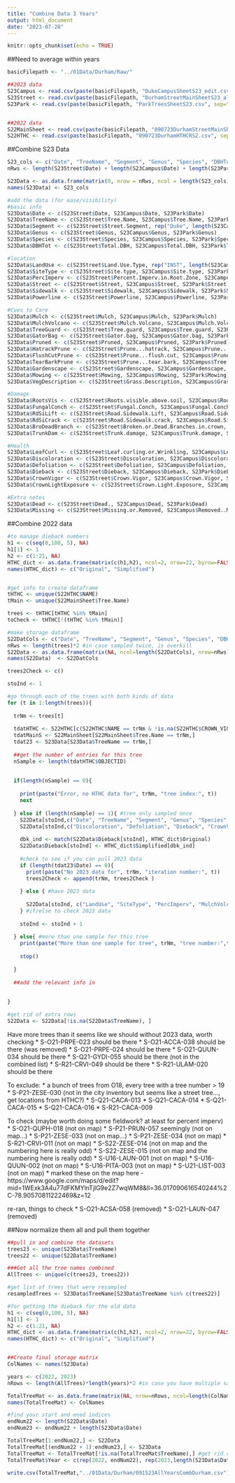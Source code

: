 ```yaml
---
title: "Combine Data 3 Years"
output: html_document
date: "2023-07-28"
---
```


```r
knitr::opts_chunk$set(echo = TRUE)
```

##Need to average within years

```r

basicFilepath <- "../01Data/Durham/Raw/"

##2023 data
S23Campus <- read.csv(paste(basicFilepath, "DukeCampusSheetS23_edit.csv", sep="")) #use the one with inaccessible/missing trees removed
S23Street <- read.csv(paste(basicFilepath, "DurhamStreetMainSheetS23_all.csv", sep=""))
S23Park <- read.csv(paste(basicFilepath, "ParkTreesSheetS23.csv", sep=""))


##2022 data
S22MainSheet <- read.csv(paste(basicFilepath, "090723DurhamStreetMainSheetS22.csv", sep=""))
S22HTHC <- read.csv(paste(basicFilepath, "090723DurhamHTHCRS2.csv", sep=""))

```

##Combine S23 Data

```r
S23_cols <- c("Date", "TreeName", "Segment", "Genus", "Species", "DBHTot", "LandUse", "SiteType", "PercImperv", "Street", "Sidewalk", "Powerline", "Mulch", "MulchVolcano", "TreeGuard", "GatorBag", "Pruned", "HatrackPrune", "FlushCutPrune", "TearBarkPrune", "Gardenscape", "Mowing", "VegDescription", "RootsVis", "FungalConch", "RdSiLift", "RdSiCrack", "BroDeadBranch", "TrunkDam", "LeafCurl", "Discoloration", "Defoliation", "Dieback", "CrownVigor", "Transparency", "CrownLightExposure", "Dead", "Missing")
nRws <- length(S23Street$Date) + length(S23Campus$Date) + length(S23Park$Date)

S23Data <- as.data.frame(matrix(0, nrow = nRws, ncol = length(S23_cols)))
names(S23Data) <- S23_cols

#add the data (for ease/visibility)
#basic info
S23Data$Date <- c(S23Street$Date, S23Campus$Date, S23Park$Date)
S23Data$TreeName <- c(S23Street$Tree.Name, S23Campus$Tree.Name, S23Park$Tree.Name)
S23Data$Segment <- c(S23Street$Street.Segment, rep("Duke", length(S23Campus[,1])), rep("Park", length(S23Park[,1])))
S23Data$Genus <- c(S23Street$Genus, S23Campus$Genus, S23Park$Genus)
S23Data$Species <- c(S23Street$Species, S23Campus$Species, S23Park$Species)
S23Data$DBHTot <- c(S23Street$Total.DBH, S23Campus$Total.DBH, S23Park$Total.DBH)

#location
S23Data$LandUse <- c(S23Street$Land.Use.Type, rep("INST", length(S23Campus[,1])), rep("MP", length(S23Park[,1])))
S23Data$SiteType <- c(S23Street$Site.type, S23Campus$Site.type, S23Park$Site.type)
S23Data$PercImperv <- c(S23Street$Percent.Imperv.in.Root.Zone, S23Campus$Percent.Imperv.in.Root.Zone, S23Park$Percent.Imperv.in.Root.Zone)
S23Data$Street <- c(S23Street$Street, S23Campus$Street, S23Park$Street)
S23Data$Sidewalk <- c(S23Street$Sidewalk, S23Campus$Sidewalk, S23Park$Sidewalk)
S23Data$Powerline <- c(S23Street$Powerline, S23Campus$Powerline, S23Park$Powerline)

#Cues to Care
S23Data$Mulch <- c(S23Street$Mulch, S23Campus$Mulch, S23Park$Mulch)
S23Data$MulchVolcano <- c(S23Street$Mulch.Volcano, S23Campus$Mulch.Volcano, S23Park$Mulch.Volcano)
S23Data$TreeGuard <- c(S23Street$Tree.guard, S23Campus$Tree.guard, S23Park$Tree.guard)
S23Data$GatorBag <- c(S23Street$Gator.bag, S23Campus$Gator.bag, S23Park$Gator.bag)
S23Data$Pruned <- c(S23Street$Pruned, S23Campus$Pruned, S23Park$Pruned)
S23Data$HatrackPrune <- c(S23Street$Prune...hatrack, S23Campus$Prune...hatrack, S23Park$Prune...hatrack)
S23Data$FlushCutPrune <- c(S23Street$Prune...flush.cut, S23Campus$Prune...flush.cut, S23Park$Prune...flush.cut)
S23Data$TearBarkPrune <- c(S23Street$Prune...tear.bark, S23Campus$Tree.Name, S23Park$Prune...tear.bark)
S23Data$Gardenscape <- c(S23Street$Gardenscape, S23Campus$Gardenscape, S23Park$Gardenscape)
S23Data$Mowing <- c(S23Street$Mowing, S23Campus$Mowing, S23Park$Mowing)
S23Data$VegDescription <- c(S23Street$Grass.Description, S23Campus$Grass.Description, S23Park$Grass.Description)

#Damage
S23Data$RootsVis <- c(S23Street$Roots.visible.above.soil, S23Campus$Roots.visible.above.soil, S23Park$Roots.visible.above.soil)
S23Data$FungalConch <- c(S23Street$Fungal.Conch, S23Campus$Fungal.Conch, S23Park$Fungal.Conch)
S23Data$RdSiLift <- c(S23Street$Road.Sidewalk.Lift, S23Campus$Road.Sidewalk.Lift, S23Park$Road.Sidewalk.Lift)
S23Data$RdSiCrack <- c(S23Street$Road.Sidewalk.crack, S23Campus$Road.Sidewalk.crack, S23Park$Road.Sidewalk.crack)
S23Data$BroDeadBranch <- c(S23Street$Broken.or.Dead.Branches.in.crown, S23Campus$Broken.or.Dead.Branches.in.crown, S23Park$Broken.Branches.in.crown)
S23Data$TrunkDam <- c(S23Street$Trunk.damage, S23Campus$Trunk.damage, S23Park$Trunk.damage)

#Health
S23Data$LeafCurl <- c(S23Street$Leaf.curling.or.Wrinkling, S23Campus$Leaf.curling.or.Wrinkling, S23Park$Leaf.curling.or.Wrinkling)
S23Data$Discoloration <- c(S23Street$Discoloration, S23Campus$Discoloration, S23Park$Discoloration)
S23Data$Defoliation <- c(S23Street$Defoliation, S23Campus$Defoliation, S23Park$Defoliation)
S23Data$Dieback <- c(S23Street$Dieback, S23Campus$Dieback, S23Park$Dieback)
S23Data$CrownVigor <- c(S23Street$Crown.Vigor, S23Campus$Crown.Vigor, S23Park$Crown.Vigor)
S23Data$CrownLightExposure <- c(S23Street$Crown.Light.Exposure, S23Campus$Crown.Light.Exposure, S23Park$Crown.Light.Exposure)

#Extra notes
S23Data$Dead <- c(S23Street$Dead., S23Campus$Dead, S23Park$Dead)
S23Data$Missing <- c(S23Street$Missing.or.Removed, S23Campus$Removed..Missing..or.Inaccessible, rep(0, length(S23Park$Tree.Name)))

```

##Combine 2022 data

```r

#to manage dieback numbers
h1 <- c(seq(0,100, 5), NA)
h1[1] <- 1
h2 <- c(1:21, NA)
HTHC_dict <- as.data.frame(matrix(c(h1,h2), ncol=2, nrow=22, byrow=FALSE))
names(HTHC_dict) <- c("Original", "Simplified")


#get info to create dataframe
tHTHC <- unique(S22HTHC$NAME)
tMain <- unique(S22MainSheet$Tree.Name)

trees <- tHTHC[tHTHC %in% tMain]
toCheck <- tHTHC[!(tHTHC %in% tMain)]

#make storage dataframe
S22DatCols <- c("Date", "TreeName", "Segment", "Genus", "Species", "DBHTot", "LandUse", "SiteType", "PercImperv", "Street", "Sidewalk", "Powerline", "Mulch", "MulchVolcano", "TreeGuard", "GatorBag", "Pruned", "HatrackPrune", "FlushCutPrune", "TearBarkPrune", "Gardenscape", "Mowing", "VegDescription", "RootsVis", "FungalConch", "RdSiLift", "RdSiCrack", "BroDeadBranch", "TrunkDam", "LeafCurl", "Discoloration", "Defoliation", "Dieback", "CrownVigor", "Transparency", "CrownLightExposure", "Dead", "Missing")
nRws <- length(trees)*2 #in case sampled twice, is overkill
S22Data <- as.data.frame(matrix(NA, ncol=length(S22DatCols), nrow=nRws))
names(S22Data)  <- S22DatCols

trees2Check <- c()

stoInd <- 1

#go through each of the trees with both kinds of data
for (t in 1:length(trees)){
  
  trNm <- trees[t]
  
  tdatHTHC <- S22HTHC[c(S22HTHC$NAME == trNm & !is.na(S22HTHC$CROWN_VIGOR)),]
  tdatMainS <- S22MainSheet[S22MainSheet$Tree.Name == trNm,]
  tdat23 <- S23Data[S23Data$TreeName == trNm,]
  
  ##get the number of entries for this tree
  nSample <- length(tdatHTHC$OBJECTID)
  
  
  if(length(nSample) == 0){
    
    print(paste("Error, no HTHC data for", trNm, "tree index:", t))
    next
    
  } else if (length(nSample) == 1){ #tree only sampled once
    S22Data[stoInd,c("Date", "TreeName", "Segment", "Genus", "Species", "DBHTot", "LandUse", "SiteType", "Street", "Sidewalk", "Powerline", "Mulch", "TreeGuard", "GatorBag", "Pruned", "FungalConch", "BroDeadBranch", "TrunkDam", "Missing")] <- tdatMainS[,c("Date", "Tree.Name", "Street.Segment", "Genus", "Species", "Total.DBH", "Land.Use.Type", "Site.type", "Street", "Sidewalk", "Powerline", "Mulch", "Protection.at.tree.base", "Tree.diaper", "Fungal.Conch", "Broken.Branches", "TrunkDamage", "Removed")]
    S22Data[stoInd,c("Discoloration", "Defoliation", "Dieback", "CrownVigor", "Transparency", "CrownLightExposure")] <- tdatHTHC[, c("LEAF_DISCOLORATIONF", "LEAF_DEFOLIATIONF", "FINE_TWIG_DIEBACKF", "CROWN_VIGOR", "CROWN_DENSITY_TRANS", "CROWN_LIGHT_EXPOSURE")]
    
    dbk_ind <- match(S22Data$Dieback[stoInd], HTHC_dict$Original)
    S22Data$Dieback[stoInd] <- HTHC_dict$Simplified[dbk_ind]
    
    #check to see if you can pull 2023 data
    if (length(tdat23$Date) == 0){
      print(paste("No 2023 data for", trNm, "iteration number:", t))
      trees2Check <- append(trNm, trees2Check )
      
    } else { #have 2023 data
      
      S22Data[stoInd, c("LandUse", "SiteType", "PercImperv", "MulchVolcano", "HatrackPrune", "FlushCutPrune", "TearBarkPrune", "Gardenscape", "VegDescription", "RootsVis", "RdSiLift", "RdSiCrack", "LeafCurl")] <- tdat23[,c("LandUse", "SiteType", "PercImperv", "MulchVolcano", "HatrackPrune", "FlushCutPrune", "TearBarkPrune", "Gardenscape", "VegDescription", "RootsVis", "RdSiLift", "RdSiCrack", "LeafCurl")]
    } #if/else to check 2023 data
    
    stoInd <- stoInd + 1
    
  } else{ #more than one sample for this tree
    print(paste("More than one sample for tree", trNm, "tree number:",t))
    
    stop()
    
  }
  
  ##add the relevant info in
  
  
}

#get rid of extra rows
S22Data <- S22Data[!is.na(S22Data$TreeName), ]


```

Have more trees than it seems like we should without 2023 data, worth checking
* S-O21-PRPE-023 should be there
* S-O21-ACCA-038 should be there (was removed)
* S-O21-PRPE-024 should be there
* S-O21-QUUN-034 should be there
* S-Q21-GYDI-055 should be there (not in the combined list)
* S-R21-CRVI-049 should be there
* S-R21-ULAM-020 should be there

To exclude:
* a bunch of trees from O18, every tree with a tree number > 19
* S-P21-ZESE-030 (not in the city inventory but seems like a street tree..., get locations from HTHC?)
* S-Q21-CACA-013
* S-Q21-CACA-014
* S-Q21-CACA-015
* S-Q21-CACA-016
* S-R21-CACA-009

To check (maybe worth doing some fieldwork? at least for percent imperv)
* S-O21-QUPH-018 (not on map)
* S-P21-PRUN-057 seemingly (not on map...)
* S-P21-ZESE-033 (not on map...)
* S-P21-ZESE-034 (not on map)
* S-R21-CRVI-011 (not on map)
* S-S22-ZESE-014 (not on map and the numbering here is really odd)
* S-S22-ZESE-015 (not on map and the numbering here is really odd)
* S-U16-LAUN-001 (not on map)
* S-U16-QUUN-002 (not on map)
* S-U16-PITA-003 (not on map)
* S-U21-LIST-003 (not on map)
* marked these on the map here - https://www.google.com/maps/d/edit?mid=1WExk3A4u77dFKMYlnTjlG9e2Z7wqWM8&ll=36.017090616540244%2C-78.90570811222469&z=12 

re-ran, things to check
* S-O21-ACSA-058 (removed)
* S-O21-LAUN-047 (removed)





##Now normalize them all and pull them together

```r

##pull in and combine the datasets
trees23 <- unique(S23Data$TreeName)
trees22 <- unique(S22Data$TreeName)

###Get all the tree names combined
AllTrees <- unique(c(trees23, trees22))

#get list of trees that were resampled
resampledTrees <- S23Data$TreeName[S23Data$TreeName %in% c(trees22)]

#for getting the dieback for the old data
h1 <- c(seq(0,100, 5), NA)
h1[1] <- 1
h2 <- c(1:21, NA)
HTHC_dict <- as.data.frame(matrix(c(h1,h2), ncol=2, nrow=22, byrow=FALSE))
names(HTHC_dict) <- c("Original", "Simplified")


##Create final storage matrix
ColNames <- names(S23Data)

years <- c(2022, 2023)
nRows <- length(AllTrees)*length(years)*2 #in case you have multiple samples per year for QA/QC (should not need all this)

TotalTreeMat <- as.data.frame(matrix(NA, nrow=nRows, ncol=length(ColNames)))
names(TotalTreeMat) <- ColNames

#find your start and ened indices
endNum22 <- length(S22Data$Date)
endNum23 <- endNum22 + length(S23Data$Date)

TotalTreeMat[1:endNum22,] <- S22Data
TotalTreeMat[(endNum22 + 1):endNum23,] <- S23Data
TotalTreeMat <- TotalTreeMat[!is.na(TotalTreeMat$TreeName),] #get rid of extra rows
TotalTreeMat$Year <- c(rep(2022, endNum22), rep(2023,length(S23Data$Date))) #add year

write.csv(TotalTreeMat,"../01Data/Durham/091523AllYearsCombDurham.csv")


```
